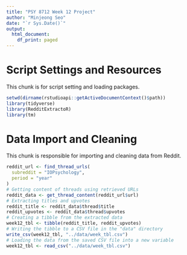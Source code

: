 ```yaml
---
title: "PSY 8712 Week 12 Project"
author: "Minjeong Seo"
date: "`r Sys.Date()`"
output: 
  html_document:
    df_print: paged
---
```


# **Script Settings and Resources**
This chunk is for script setting and loading packages.
```r
setwd(dirname(rstudioapi::getActiveDocumentContext()$path))
library(tidyverse)
library(RedditExtractoR)
library(tm)
```

# **Data Import and Cleaning**
This chunk is responsible for importing and cleaning data from Reddit. 
```r
reddit_url <- find_thread_urls(
  subreddit = "IOPsychology",
  period = "year"
)
# Getting content of threads using retrieved URLs
reddit_data <- get_thread_content(reddit_url$url)
# Extracting titles and upvotes 
reddit_title <- reddit_data$thread$title
reddit_upvotes <- reddit_data$thread$upvotes
# Creating a tibble from the extracted data
week12_tbl <- tibble(reddit_title, reddit_upvotes)
# Writing the tibble to a CSV file in the "data" directory
write_csv(week12_tbl, "../data/week_tbl.csv")
# Loading the data from the saved CSV file into a new variable
week12_tbl <- read_csv("../data/week_tbl.csv")
```
